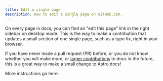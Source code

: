 ```yaml
---
title: Edit a single page
description: How to edit a single page on GitHub.com.
---
```

On every page in docs, you can find an "edit this page" link in the right sidebar on desktop mode. This is the way to make a contribution that updates a small section of one single page, such as a typo fix, right in your browser.

If you have never made a pull request (PR) before, or you do not know whether you will make more, or [larger contributions](/first-time/5-larger-contributions/) to docs in the future, this is a great way to make a small change to Astro docs! 

More instructions go here.